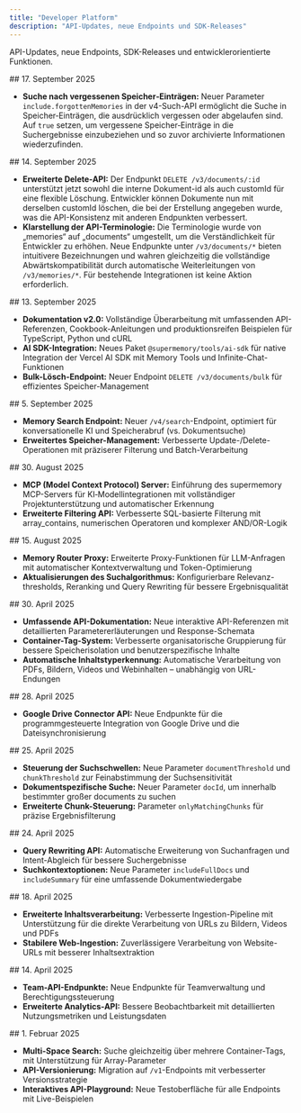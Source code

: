```yaml
---
title: "Developer Platform"
description: "API-Updates, neue Endpoints und SDK-Releases"
---
```


API-Updates, neue Endpoints, SDK-Releases und entwicklerorientierte Funktionen.

<div id="september-17-2025">
  ## 17. September 2025
</div>

- **Suche nach vergessenen Speicher‑Einträgen:** Neuer Parameter `include.forgottenMemories` in der v4-Such-API ermöglicht die Suche in Speicher‑Einträgen, die ausdrücklich vergessen oder abgelaufen sind. Auf `true` setzen, um vergessene Speicher‑Einträge in die Suchergebnisse einzubeziehen und so zuvor archivierte Informationen wiederzufinden.

<div id="september-14-2025">
  ## 14. September 2025
</div>

- **Erweiterte Delete-API:** Der Endpunkt `DELETE /v3/documents/:id` unterstützt jetzt sowohl die interne Dokument-id als auch customId für eine flexible Löschung. Entwickler können Dokumente nun mit derselben customId löschen, die bei der Erstellung angegeben wurde, was die API-Konsistenz mit anderen Endpunkten verbessert.
- **Klarstellung der API-Terminologie:** Die Terminologie wurde von „memories“ auf „documents“ umgestellt, um die Verständlichkeit für Entwickler zu erhöhen. Neue Endpunkte unter `/v3/documents/*` bieten intuitivere Bezeichnungen und wahren gleichzeitig die vollständige Abwärtskompatibilität durch automatische Weiterleitungen von `/v3/memories/*`. Für bestehende Integrationen ist keine Aktion erforderlich.

<div id="september-13-2025">
  ## 13. September 2025
</div>

- **Dokumentation v2.0:** Vollständige Überarbeitung mit umfassenden API-Referenzen, Cookbook-Anleitungen und produktionsreifen Beispielen für TypeScript, Python und cURL
- **AI SDK-Integration:** Neues Paket `@supermemory/tools/ai-sdk` für native Integration der Vercel AI SDK mit Memory Tools und Infinite-Chat-Funktionen
- **Bulk-Lösch-Endpoint:** Neuer Endpoint `DELETE /v3/documents/bulk` für effizientes Speicher-Management

<div id="september-5-2025">
  ## 5. September 2025
</div>

- **Memory Search Endpoint:** Neuer `/v4/search`-Endpoint, optimiert für konversationelle KI und Speicherabruf (vs. Dokumentsuche)
- **Erweitertes Speicher-Management:** Verbesserte Update-/Delete-Operationen mit präziserer Filterung und Batch-Verarbeitung

<div id="august-30-2025">
  ## 30. August 2025
</div>

- **MCP (Model Context Protocol) Server:** Einführung des supermemory MCP-Servers für KI‑Modellintegrationen mit vollständiger Projektunterstützung und automatischer Erkennung
- **Erweiterte Filtering API:** Verbesserte SQL-basierte Filterung mit array_contains, numerischen Operatoren und komplexer AND/OR-Logik

<div id="august-15-2025">
  ## 15. August 2025
</div>

- **Memory Router Proxy:** Erweiterte Proxy-Funktionen für LLM-Anfragen mit automatischer Kontextverwaltung und Token-Optimierung
- **Aktualisierungen des Suchalgorithmus:** Konfigurierbare Relevanz-thresholds, Reranking und Query Rewriting für bessere Ergebnisqualität

<div id="april-30-2025">
  ## 30. April 2025
</div>

- **Umfassende API-Dokumentation:** Neue interaktive API-Referenzen mit detaillierten Parametererläuterungen und Response-Schemata
- **Container-Tag-System:** Verbesserte organisatorische Gruppierung für bessere Speicherisolation und benutzerspezifische Inhalte
- **Automatische Inhaltstyperkennung:** Automatische Verarbeitung von PDFs, Bildern, Videos und Webinhalten – unabhängig von URL-Endungen

<div id="april-28-2025">
  ## 28. April 2025
</div>

- **Google Drive Connector API:** Neue Endpunkte für die programmgesteuerte Integration von Google Drive und die Dateisynchronisierung

<div id="april-25-2025">
  ## 25. April 2025
</div>

- **Steuerung der Suchschwellen:** Neue Parameter `documentThreshold` und `chunkThreshold` zur Feinabstimmung der Suchsensitivität
- **Dokumentspezifische Suche:** Neuer Parameter `docId`, um innerhalb bestimmter großer documents zu suchen
- **Erweiterte Chunk-Steuerung:** Parameter `onlyMatchingChunks` für präzise Ergebnisfilterung

<div id="april-24-2025">
  ## 24. April 2025
</div>

- **Query Rewriting API:** Automatische Erweiterung von Suchanfragen und Intent-Abgleich für bessere Suchergebnisse
- **Suchkontextoptionen:** Neue Parameter `includeFullDocs` und `includeSummary` für eine umfassende Dokumentwiedergabe

<div id="april-18-2025">
  ## 18. April 2025
</div>

- **Erweiterte Inhaltsverarbeitung:** Verbesserte Ingestion-Pipeline mit Unterstützung für die direkte Verarbeitung von URLs zu Bildern, Videos und PDFs
- **Stabilere Web-Ingestion:** Zuverlässigere Verarbeitung von Website-URLs mit besserer Inhaltsextraktion

<div id="april-14-2025">
  ## 14. April 2025
</div>

- **Team-API-Endpunkte:** Neue Endpunkte für Teamverwaltung und Berechtigungssteuerung
- **Erweiterte Analytics-API:** Bessere Beobachtbarkeit mit detaillierten Nutzungsmetriken und Leistungsdaten

<div id="february-1-2025">
  ## 1. Februar 2025
</div>

- **Multi-Space Search:** Suche gleichzeitig über mehrere Container-Tags, mit Unterstützung für Array-Parameter
- **API-Versionierung:** Migration auf `/v1`-Endpoints mit verbesserter Versionsstrategie
- **Interaktives API-Playground:** Neue Testoberfläche für alle Endpoints mit Live-Beispielen